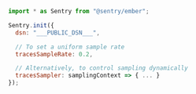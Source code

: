 ```javascript
import * as Sentry from "@sentry/ember";

Sentry.init({
  dsn: "___PUBLIC_DSN___",

  // To set a uniform sample rate
  tracesSampleRate: 0.2,

  // Alternatively, to control sampling dynamically
  tracesSampler: samplingContext => { ... }
});
```
